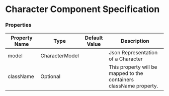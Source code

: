 
<Meta title="Character" />

# Character Component Specification

### Properties <a href="#properties-attributes" id="properties-attributes"></a>

| Property Name | Type     | Default Value  | Description                      |
| -------------- | -------- | -------------- | -------------------------------- |
|	model	|	CharacterModel	|	|	Json Representation of a Character	|
|	className	|	Optional<string>	|	|	This property will be mapped to the containers className property.	|